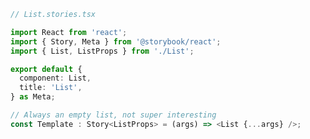 ```ts
// List.stories.tsx

import React from 'react';
import { Story, Meta } from '@storybook/react';
import { List, ListProps } from './List';

export default {
  component: List,
  title: 'List',
} as Meta;

// Always an empty list, not super interesting
const Template : Story<ListProps> = (args) => <List {...args} />;

```